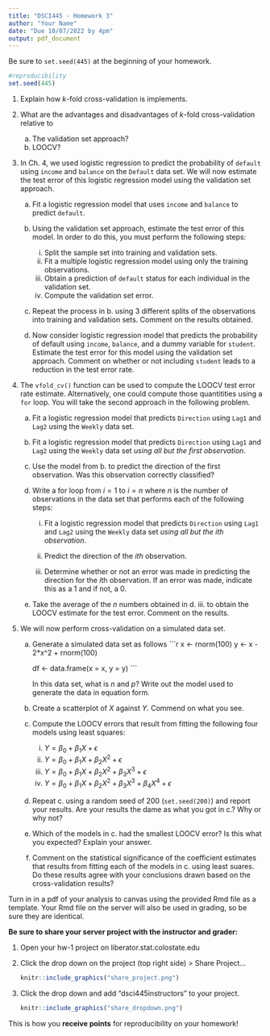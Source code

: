 ```yaml
---
title: "DSCI445 - Homework 3"
author: "Your Name"
date: "Due 10/07/2022 by 4pm"
output: pdf_document
---
```


Be sure to `set.seed(445)` at the beginning of your homework. 

```r
#reproducibility
set.seed(445)
```

1. Explain how $k$-fold cross-validation is implements.

2. What are the advantages and disadvantages of $k$-fold cross-validation relative to
    
    a. The validation set approach?
    b. LOOCV?
    
3. In Ch. 4, we used logistic regression to predict the probability of `default` using `income` and `balance` on the `Default` data set. We will now estimate the test error of this logistic regression model using the validation set approach.

    a. Fit a logistic regression model that uses `income` and `balance` to predict `default`.
    
    b. Using the validation set approach, estimate the test error of this model. In order to do this, you must perform the following steps:
    
        i. Split the sample set into training and validation sets.
        ii. Fit a multiple logistic regression model using only the training observations.
        iii. Obtain a prediction of `default` status for each individual in the validation set.
        iv. Compute the validation set error.
        
    c. Repeat the process in b. using 3 different splits of the observations into training and validation sets. Comment on the results obtained.
    
    d. Now consider  logistic regression model that predicts the probability of default using `income`, `balance`, and a dummy variable for `student`. Estimate the test error for this model using the validation set approach. Comment on whether or not including `student` leads to a reduction in the test error rate.
    
4. The `vfold_cv()` function can be used to compute the LOOCV test error rate estimate. Alternatively, one could compute those quantitities using a `for` loop. You will take the second approach in the following problem.

    a. Fit a logistic regression model that predicts `Direction` using `Lag1` and `Lag2` using the `Weekly` data set.
    
    b. Fit a logistic regression model that predicts `Direction` using `Lag1` and `Lag2` using the `Weekly` data set *using all but the first observation*.
    
    c. Use the model from b. to predict the direction of the first observation. Was this observation correctly classified?
    
    d. Write a for loop from $i = 1$ to $i = n$ where $n$ is the number of observations in the data set that performs each of the following steps:
    
        i. Fit a logistic regression model that predicts `Direction` using `Lag1` and `Lag2` using the `Weekly` data set *using all but the $i$th observation*.
        
        ii. Predict the direction of the $ith$ observation.
        
        iii. Determine whether or not an error was made in predicting the direction for the $i$th observation. If an error was made, indicate this as a $1$ and if not, a $0$.
        
    e. Take the average of the $n$ numbers obtained in d. iii. to obtain the LOOCV estimate for the test error. Comment on the results.
    
5. We will now perform cross-validation on a simulated data set.

    a. Generate a simulated data set as follows
        ```r
        x <- rnorm(100)
        y <- x - 2*x^2 + rnorm(100)
        
        df <- data.frame(x = x, y = y)
        ```
        
        In this data set, what is $n$ and $p$? Write out the model used to generate the data in equation form.
        
    b. Create a scatterplot of $X$ against $Y$. Commend on what you see.
    
    c. Compute the LOOCV errors that result from fitting the following four models using least squares:
        
        i. $Y = \beta_0 + \beta_1 X + \epsilon$
        ii. $Y = \beta_0 + \beta_1 X + \beta_2 X^2 + \epsilon$
        iii. $Y = \beta_0 + \beta_1 X + \beta_2 X^2 + \beta_3 X^3 + \epsilon$
        iv. $Y = \beta_0 + \beta_1 X + \beta_2 X^2 + \beta_3 X^3 + \beta_4 X^4 + \epsilon$
        
    d. Repeat c. using a random seed  of $200$ (`set.seed(200)`) and report your results. Are your results the dame as what you got in c.? Why or why not?
    
    e. Which of the models in c. had the smallest LOOCV error? Is this what you expected? Explain your answer.
    
    f. Comment on the statistical significance of the coefficient estimates that results from fitting each of the models in c. using least suares. Do these results agree with your conclusions drawn based on the cross-validation results?



Turn in in a pdf of your analysis to canvas using the provided Rmd file as a template. Your Rmd file on the server will also be used in grading, so be sure they are identical.

**Be sure to share your server project with the instructor and grader:**

1. Open your hw-1 project on liberator.stat.colostate.edu
2. Click the drop down on the project (top right side) > Share Project...
    
    ```r
    knitr::include_graphics("share_project.png")
    ```
  
3. Click the drop down and add "dsci445instructors" to your project.

    ```r
    knitr::include_graphics("share_dropdown.png")
    ```

This is how you **receive points** for reproducibility on your homework!